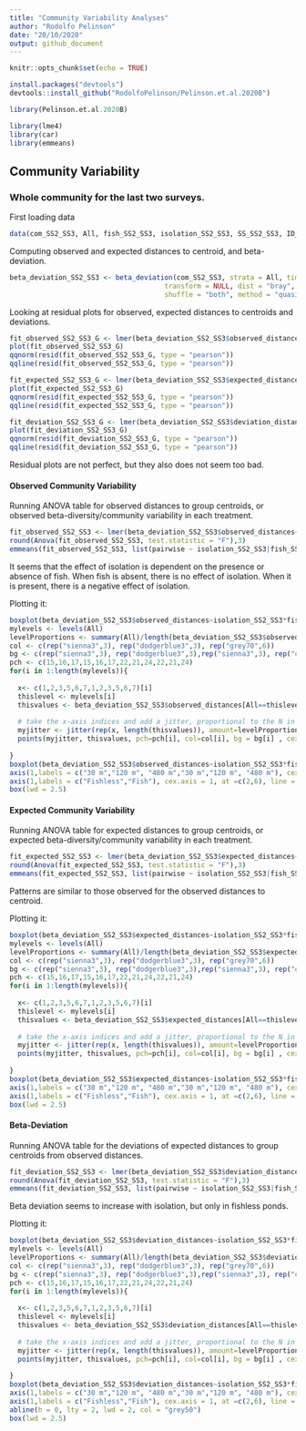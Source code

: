 ```yaml
---
title: "Community Variability Analyses"
author: "Rodolfo Pelinson"
date: "20/10/2020"
output: github_document
---
```


```r
knitr::opts_chunk$set(echo = TRUE)
```

```r
install.packages("devtools")
devtools::install_github("RodolfoPelinson/Pelinson.et.al.2020B")
```

```r
library(Pelinson.et.al.2020B)
```

```r
library(lme4)
library(car)
library(emmeans)
```
 

## Community Variability

### Whole community for the last two surveys.
First loading data
```r
data(com_SS2_SS3, All, fish_SS2_SS3, isolation_SS2_SS3, SS_SS2_SS3, ID_SS2_SS3, fish_isolation_SS2_SS3)
```

Computing observed and expected distances to centroid, and beta-deviation.
```r
beta_deviation_SS2_SS3 <- beta_deviation(com_SS2_SS3, strata = All, times = 1000,
                                      transform = NULL, dist = "bray", fixedmar="both",
                                      shuffle = "both", method = "quasiswap", seed = 2, group = All) 

```


Looking at residual plots for observed, expected distances to centroids and deviations.
```r
fit_observed_SS2_SS3_G <- lmer(beta_deviation_SS2_SS3$observed_distances~fish_SS2_SS3*isolation_SS2_SS3*SS_SS2_SS3 + (1|ID_SS2_SS3))
plot(fit_observed_SS2_SS3_G)
qqnorm(resid(fit_observed_SS2_SS3_G, type = "pearson"))
qqline(resid(fit_observed_SS2_SS3_G, type = "pearson"))

fit_expected_SS2_SS3_G <- lmer(beta_deviation_SS2_SS3$expected_distances~fish_SS2_SS3*isolation_SS2_SS3*SS_SS2_SS3 + (1|ID_SS2_SS3), REML = F)
plot(fit_expected_SS2_SS3_G)
qqnorm(resid(fit_expected_SS2_SS3_G, type = "pearson"))
qqline(resid(fit_expected_SS2_SS3_G, type = "pearson"))

fit_deviation_SS2_SS3_G <- lmer(beta_deviation_SS2_SS3$deviation_distances~fish_SS2_SS3*isolation_SS2_SS3*SS_SS2_SS3 + (1|ID_SS2_SS3), REML = F)
plot(fit_deviation_SS2_SS3_G)
qqnorm(resid(fit_deviation_SS2_SS3_G, type = "pearson"))
qqline(resid(fit_deviation_SS2_SS3_G, type = "pearson"))
```
Residual plots are not perfect, but they also does not seem too bad.


#### Observed Community Variability
Running ANOVA table for observed distances to group centroids, or observed beta-diversity/community variability in each treatment.
```r
fit_observed_SS2_SS3 <- lmer(beta_deviation_SS2_SS3$observed_distances~fish_SS2_SS3*isolation_SS2_SS3*SS_SS2_SS3 + (1|ID_SS2_SS3))
round(Anova(fit_observed_SS2_SS3, test.statistic = "F"),3)
emmeans(fit_observed_SS2_SS3, list(pairwise ~ isolation_SS2_SS3|fish_SS2_SS3), adjust = "tukey")
```
It seems that the effect of isolation is dependent on the presence or absence of fish. When fish is absent, there is no effect of isolation. When it is present, there is a negative effect of isolation.

Plotting it:
```r
boxplot(beta_deviation_SS2_SS3$observed_distances~isolation_SS2_SS3*fish_SS2_SS3, outline = F, ylab = "Distance to Centroid (Observed)", xlab = "", at = c(1,2,3,5,6,7),ylim = c(0,1), lwd = 1.5, col = "transparent", xaxt="n")
mylevels <- levels(All)
levelProportions <- summary(All)/length(beta_deviation_SS2_SS3$observed_distances)
col <- c(rep("sienna3",3), rep("dodgerblue3",3), rep("grey70",6))
bg <- c(rep("sienna3",3), rep("dodgerblue3",3),rep("sienna3",3), rep("dodgerblue3",3))
pch <- c(15,16,17,15,16,17,22,21,24,22,21,24)
for(i in 1:length(mylevels)){
  
  x<- c(1,2,3,5,6,7,1,2,3,5,6,7)[i]
  thislevel <- mylevels[i]
  thisvalues <- beta_deviation_SS2_SS3$observed_distances[All==thislevel]
  
  # take the x-axis indices and add a jitter, proportional to the N in each level
  myjitter <- jitter(rep(x, length(thisvalues)), amount=levelProportions[i]/0.8)
  points(myjitter, thisvalues, pch=pch[i], col=col[i], bg = bg[i] , cex = 1.5, lwd = 3) 
  
}
boxplot(beta_deviation_SS2_SS3$observed_distances~isolation_SS2_SS3*fish_SS2_SS3, add = T, col = "transparent", outline = F,at = c(1,2,3,5,6,7), lwd = 1.5, xaxt="n")
axis(1,labels = c("30 m","120 m", "480 m","30 m","120 m", "480 m"), cex.axis = 0.8, at =c(1,2,3,5,6,7))
axis(1,labels = c("Fishless","Fish"), cex.axis = 1, at =c(2,6), line = 1.5, tick = F )
box(lwd = 2.5)
```




#### Expected Community Variability
Running ANOVA table for expected distances to group centroids, or expected beta-diversity/community variability in each treatment.
```r
fit_expected_SS2_SS3 <- lmer(beta_deviation_SS2_SS3$expected_distances~fish_SS2_SS3*isolation_SS2_SS3*SS_SS2_SS3 + (1|ID_SS2_SS3), control = lmerControl(optimizer = "nlminbwrap"))
round(Anova(fit_expected_SS2_SS3, test.statistic = "F"),3)
emmeans(fit_expected_SS2_SS3, list(pairwise ~ isolation_SS2_SS3|fish_SS2_SS3|SS_SS2_SS3), adjust = "tukey")
```
Patterns are similar to those observed for the observed distances to centroid.

Plotting it:
```r
boxplot(beta_deviation_SS2_SS3$expected_distances~isolation_SS2_SS3*fish_SS2_SS3, outline = F, ylab = "Distance to Centroid (Expected)", xlab = "", at = c(1,2,3,5,6,7),ylim = c(0,1), lwd = 1.5, col = "transparent", xaxt="n")
mylevels <- levels(All)
levelProportions <- summary(All)/length(beta_deviation_SS2_SS3$expected_distances)
col <- c(rep("sienna3",3), rep("dodgerblue3",3), rep("grey70",6))
bg <- c(rep("sienna3",3), rep("dodgerblue3",3),rep("sienna3",3), rep("dodgerblue3",3))
pch <- c(15,16,17,15,16,17,22,21,24,22,21,24)
for(i in 1:length(mylevels)){
  
  x<- c(1,2,3,5,6,7,1,2,3,5,6,7)[i]
  thislevel <- mylevels[i]
  thisvalues <- beta_deviation_SS2_SS3$expected_distances[All==thislevel]
  
  # take the x-axis indices and add a jitter, proportional to the N in each level
  myjitter <- jitter(rep(x, length(thisvalues)), amount=levelProportions[i]/0.8)
  points(myjitter, thisvalues, pch=pch[i], col=col[i], bg = bg[i] , cex = 1.5, lwd = 3) 
  
}
boxplot(beta_deviation_SS2_SS3$expected_distances~isolation_SS2_SS3*fish_SS2_SS3, add = T, col = "transparent", outline = F,at = c(1,2,3,5,6,7), lwd = 1.5, xaxt="n")
axis(1,labels = c("30 m","120 m", "480 m","30 m","120 m", "480 m"), cex.axis = 0.8, at =c(1,2,3,5,6,7))
axis(1,labels = c("Fishless","Fish"), cex.axis = 1, at =c(2,6), line = 1.5, tick = F )
box(lwd = 2.5)
```



#### Beta-Deviation
Running ANOVA table for the deviations of expected distances to group centroids from observed distances.
```r
fit_deviation_SS2_SS3 <- lmer(beta_deviation_SS2_SS3$deviation_distances~fish_SS2_SS3*isolation_SS2_SS3*SS_SS2_SS3 + (1|ID_SS2_SS3), control = lmerControl(optimizer = "nlminbwrap"))
round(Anova(fit_deviation_SS2_SS3, test.statistic = "F"),3)
emmeans(fit_deviation_SS2_SS3, list(pairwise ~ isolation_SS2_SS3|fish_SS2_SS3), adjust = "tukey")
```
Beta deviation seems to increase with isolation, but only in fishless ponds.


Plotting it:
```r
boxplot(beta_deviation_SS2_SS3$deviation_distances~isolation_SS2_SS3*fish_SS2_SS3, outline = F, ylab = "Beta-Deviation", xlab = "", at = c(1,2,3,5,6,7),ylim = c(-2,10), lwd = 1.5, col = "transparent", xaxt="n")
mylevels <- levels(All)
levelProportions <- summary(All)/length(beta_deviation_SS2_SS3$deviation_distances)
col <- c(rep("sienna3",3), rep("dodgerblue3",3), rep("grey70",6))
bg <- c(rep("sienna3",3), rep("dodgerblue3",3),rep("sienna3",3), rep("dodgerblue3",3))
pch <- c(15,16,17,15,16,17,22,21,24,22,21,24)
for(i in 1:length(mylevels)){
  
  x<- c(1,2,3,5,6,7,1,2,3,5,6,7)[i]
  thislevel <- mylevels[i]
  thisvalues <- beta_deviation_SS2_SS3$deviation_distances[All==thislevel]
  
  # take the x-axis indices and add a jitter, proportional to the N in each level
  myjitter <- jitter(rep(x, length(thisvalues)), amount=levelProportions[i]/0.8)
  points(myjitter, thisvalues, pch=pch[i], col=col[i], bg = bg[i] , cex = 1.5, lwd = 3) 
  
}
boxplot(beta_deviation_SS2_SS3$deviation_distances~isolation_SS2_SS3*fish_SS2_SS3, add = T, col = "transparent", outline = F,at = c(1,2,3,5,6,7), lwd = 1.5, xaxt="n")
axis(1,labels = c("30 m","120 m", "480 m","30 m","120 m", "480 m"), cex.axis = 0.8, at =c(1,2,3,5,6,7))
axis(1,labels = c("Fishless","Fish"), cex.axis = 1, at =c(2,6), line = 1.5, tick = F )
abline(h = 0, lty = 2, lwd = 2, col = "grey50")
box(lwd = 2.5)
```



